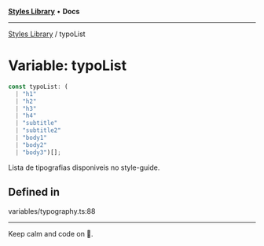 
<Meta title="Libs/Styles/variables/typoList" />



[**Styles Library**](/?path=/docs/libs-styles-overview--page) • **Docs**

***

[Styles Library](/?path=/docs/libs-styles-overview--page) / typoList

# Variable: typoList

```ts
const typoList: (
  | "h1"
  | "h2"
  | "h3"
  | "h4"
  | "subtitle"
  | "subtitle2"
  | "body1"
  | "body2"
  | "body3")[];
```

Lista de tipografias disponiveis no style-guide.

## Defined in

variables/typography.ts:88


***

Keep calm and code on 🤘.